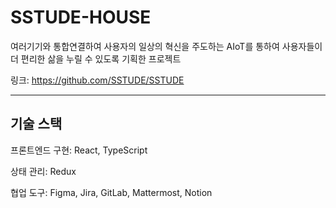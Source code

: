 # SSTUDE-HOUSE


여러기기와 통합연결하여 사용자의 일상의 혁신을 주도하는 AIoT를 통하여 사용자들이 더 편리한 삶을 누릴 수 있도록 기획한 프로젝트

링크: https://github.com/SSTUDE/SSTUDE

---

## 기술 스택

프론트엔드 구현: React, TypeScript

상태 관리: Redux

협업 도구: Figma, Jira, GitLab, Mattermost, Notion